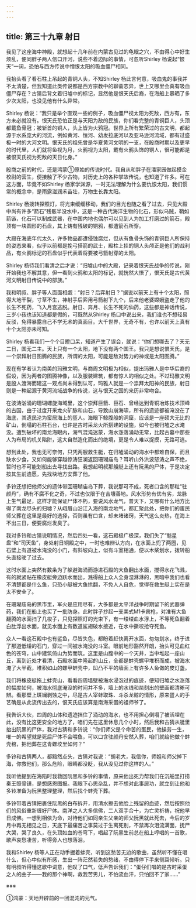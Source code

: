 ```yaml
---
---
---
```

title: 第三十九章 射日
---




我见了这座海中神殿，就想起十几年前在内蒙古见过的龟眠之穴，不由得心中好生烦乱，便同胖子两人信口开河，说些不着边际的事情，可忽听Shirley 杨说起“恨天”一词，恐怕与西方传说中憎恨太阳的吸血僵尸相同。

我抬头看了看石柱上吊起的青铜人头，不知Shirley 杨此言何意，吸血鬼的事我并不太清楚，但我知道此类传说都是西方宗教中的聊斋志异，世上又哪里会真有吸血僵尸存在？古猜后背文着归墟中的标记，显然他是恨天氏后裔，在海船上暴晒了多少次太阳，也没见他有什么异常。

Shirley 杨说：“我只是举个直观一些的例子，吸血僵尸视太阳为死敌，西方有，东方未必就没有。恨天氏恐怕正是与天阳为敌的民族，你们看完整的青铜巨人，头顶都戴鱼骨冠；被斩首的铜人，头上皆为火鸦冠。世界上所有繁荣过的古文明，都起源于水系庞大的河流，例如黄河、恒河、幼发拉底河以及亚马逊河流域，都有过盛极一时的大河文明。恨天氏的祖先曾是华夏黄河文明的一支，在殷商时期以及更早的时代里，人们就将鱼视为月，火鸦视为太阳，戴有火鸦头饰的铜人，很可能都是被恨天氏视为死敌的天日化身。”

殷商之前的时代，还是鸿蒙①原始的传说时代。我自从和胖子在潘家园做起摸金校尉的营生，便接触了不少古物，对历史上的各种掌故传说，也知道了许多。可在这方面，毕竟不如Shirley 杨家学渊源，一时无法理解为什么要仇恨太阳，我们惯常的概念中，是雨露滋润禾苗壮，万物生长靠太阳。

Shirley 杨拨转探照灯，将光束缓缓移动，我们的目光也随之看了过去，只见大殿中尚有许多“箭石”残骸半没水中，这是一种古代海洋生物的化石，形似乌贼，鞘如箭镞，化石可以制成武器，在中国内地也偶尔可以见到人为加工打磨过的箭石，殿顶有一块圆形的石盘，其上铸有残破的铜鸦，都遭箭石所穿。

大殿在海底年代太久，许多物品都遭侵蚀腐烂，但从有鱼骨头饰的青铜巨人所保持的姿态来看，似乎以前都是挽弓搭箭的武士，殿柱上挂的铜人头颅正是他们的战利品，有火鸦标记的石盘似乎代表着将要被弓箭射穿的太阳。

Shirley 杨待我们看清之后才说：“归墟山中的大殿，记录着恨天氏战争的传说，刚开始我也不解其意，但一看到火鸦和太阳的标记，就恍然大悟了，恨天氏是古代黄河文明射日传说中的部族。”

我和明叔、胖子等人面面相觑：“射日？后弈射日？”据说以前天上有十个太阳，照得大地干裂，寸草不生，神射手后弈用弓箭射下九个，后来他老婆嫦娥盗走了他的长生不死药，飞入月宫逃脱。射日、奔月、长生不死的仙药，这些都是神话传说，三岁小孩也该知道都是假的，可既然从Shirley 杨口中说出来，我们谁也不想轻易反驳，免得暴露自己不学无术的真面目。大千世界，无奇不有，也许以前天上真有十个太阳亦未可知。

Shirley 杨看我们一个个目瞪口呆，知道产生了误会，就说：“你们想哪去了？天无二日，国无二主。天上只有一个太阳，地下没有两个国王。我只是想说恨天氏，是一个崇拜射日图腾的民族，所谓的太阳，可能是敌对势力的神或是太阳图腾。”

现在有学者认为南美的玛雅文明，与商周文明极为相似，提出玛雅人是中华后裔的假设，因为两者的图腾神像，以及服装建筑，都有惊人的相似之处。不过玛雅文明是殷人渡海而建这一观点尚未得到认可，玛雅人就是一个祟拜太阳神的民族，射日则是一种起源于黄河流域战争的传说，这与恨天之国的来历非常吻合。

在波涛汹涌的珊瑚螺旋海域里，这个崇拜巨箭、巨石、曾经达到青铜冶炼技术顶峰的古国，由于过度开采龙火矿脉和山石，导致山崩海啸，所有的遗迹都被淹没在了海底，其遗民沦为蛮居海上的疍人。海眼下鲸腹般的洞窟，应该是一座硕大无比的矿山，倒塌的石柱石台，也许是古时采龙火所搭建的设施，如今也被归墟之水淹没。遭到破坏的南龙海眼内，海气混沌迷蒙，海水涨落涌动无常，比起古墓中那些人为布局的机关陷阱，这大自然造化而出的绝境，更是令人难以捉摸，无路可逃。

想到此处，我也无可奈何，只凭两艘救生艇，在归墟涌动的海水中都难自保，而且缺水少食，又如何能够穿越惊涛狂澜返回珊瑚庙岛？耳听山外洪波怒涛之声不绝，暂时也不可能划船出去寻找出路。我想起明叔那艘艇上还有阮黑的尸体，于是决定按其生前遗愿，先找块地方安葬了他。

多铃还想把他师父的遗体带回珊瑚庙岛下葬，我说那可不成，死者口含的那粒“驻颜丹”，确有不腐不化之奇，不过也仅限于在吉壤善地。风水形势有优有劣，龙脉上生气最足，这样才能保证尸体不朽，要说风水龙气，普天下，又哪有什么地方比得了南龙尽头的归墟？从峨眉山沿江入海的南龙地气，都汇聚此处，把你们的蛋民师父葬在这里是最好的选择，否则虽有口含，却未堵诸窍，天气这么炎热，在海上不出三日，便要腐烂发臭了。

我对多铃和古猜说明情况，然后四处一看，这石殿极广极深，我们失了“魁星盘”和“司天鱼”，身处射日铜殿之中，一时也难辨认方向，在水面上兜了两圈，见石壁上有道被水淹没的小门，有斜坡向上，似有斗室相通，便以木桨划水，拨转船头直接驶了过去。

这时水面上突然有数条为了躲避海涌而游进石殿的大鱼翻出水面，搅得水花飞溅，有的就紧贴在橡皮艇旁边跃水而出，溅得船上众人全身湿淋淋的，黑暗中我们也看不清楚都是什么鱼，只恐小艇被大鱼拱翻，不免人人自危，觉得在救生艇上实在是太不安全了。

在珊瑚庙岛的黑市里，军火是应用尽有，大多都是太平洋战争时期留下的武器弹药，我们在船上也买了一批防身。此时胖子抄起一支美式M1卡宾枪，对准有大鱼翻腾的水面扫了几梭子，只见探照灯的光束下，有一缕缕血水浮上，不等死鱼翻着白肚浮出水面，就见水面上有数道鲨翅破水接近，在水中撕咬抢夺死鱼。

众人一看这石殿中也有鲨鱼，尽皆失色，都盼着赶快离开水面，匆匆划水，终于进了那道低矮的石门，穿过一间被水淹没的斗室。眼前地形豁然开朗，抬头可见血红色的苍穹，山中建筑倚山为势而筑。这里是山腹中的一个天井，当中堆起一座山丘，离到近处才看清，石殿水面中隆起的山丘，全都是蚌壳螺甲堆积而成，被海水淹了大半截，堆积如山的螺甲蚌壳中，凹凸不平的墙面上有许多人鱼做的皮灯盏。

我们将橡皮艇拖上蚌壳山，看看四周墙壁被海水浸泡过的痕迹，便知归墟之水涨落的幅度如何，被海水彻底淹没的时间并不多，墙上的水线和凿刻出的壁画都清晰可辨。看那壁上斑斓剥蚀之中，尽是古人宰蚌取珠、斗杀龙鲸的情形，原来疍人的手艺确是从此流传出去的，恨天氏应该算是南海采蛋的祖师爷了。

我告诉大伙，四周的山体和遗迹挡住了涌动的海水，也不用担心倒塌了被活埋在此，没有比这更安全的地方了，咱们先在这里休息几个小时，然后我和古猜从艇里抬出阮黑的尸体，我对古猜和多铃说：“你们师父是个命苦的蛋民，他操劳一生，唯一的希望就是死后尸体不会喂鱼，可以口含驻颜丹安然入葬，咱们就给他做个蚌壳棺，把他葬在这青螺坟里如何？”

多铃和古猜两人，都黯然点头，古猜对我说：“胡老大，我信你，师姐和师父掉下海，你救他们，那么危险，眼睛都没眨，我从没见过你这样的人。”

我听他提到在海陷时我救回阮黑和多铃的事情，原来他出死力帮我们在沉船里打捞秦王照骨镜，是想感恩图报。我眼下心思杂乱，并不想对此事居功，就立刻让他和多铃准备为阮黑整理整理，然后找个蚌壳下葬。

多铃带着古猜把裹住阮黑的白布拆开，用清水擦去他脸上残留的血迹，然后按照他们的风俗重新缠好尸体。南洋之人大多信佛，二人双手合十，为亡灵祈祷，祝他早日成佛。一想到相依为命，对待他们如同亲生父亲的师父阮黑就此死去，今后的岁月中再无相见之日，天底下最痛苦之事莫过于生离死别，不禁再次泪流满面，抚尸大哭，哭了良久，在头顶如血的苍穹下，唱起了阮黑生前总在船上哼唱的一首歌，歌声哀愁凄苦，听得旁人也想落泪。

我和Shirley 杨等人正在动手掘着蚌壳，听到这愁苦无边的歌曲，虽然听不懂在唱什么，但心中似有所感，生出一阵茫然若失的愁绪，不由得停下手来侧耳倾听。只有明叔听得懂这歌中词意，他叹了口气，低声告诉我们：“蛋仔们唱的是古时采蛋之人的曲子——我的那个神啊，救我苦男儿，不怕流血汗，只怕回不了家……”

※※※

①鸿蒙：天地开辟前的一团混沌的元气。